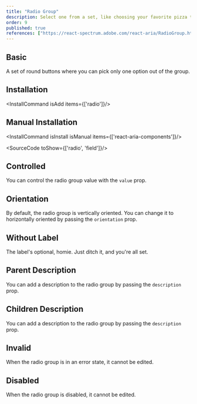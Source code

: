 ```yaml
---
title: "Radio Group"
description: Select one from a set, like choosing your favorite pizza topping; only one can win, ensuring clear choices.
order: 9
published: true
references: ["https://react-spectrum.adobe.com/react-aria/RadioGroup.html#props"]
---
```


## Basic
A set of round buttons where you can pick only one option out of the group.
<How toUse="forms/radio-group-demo" />

## Installation
<InstallCommand isAdd items={['radio']}/>

## Manual Installation

<InstallCommand isInstall isManual items={['react-aria-components']}/>

<SourceCode toShow={['radio', 'field']}/>

## Controlled
You can control the radio group value with the `value` prop.
<How minW72 toUse="forms/radio-group-controlled-demo" />

## Orientation
By default, the radio group is vertically oriented. You can change it to horizontally oriented by passing the `orientation` prop.
<How minW72 toUse="forms/radio-group-orientation-demo" />

## Without Label
The label's optional, homie. Just ditch it, and you're all set.

## Parent Description
You can add a description to the radio group by passing the `description` prop.
<How minW72 toUse="forms/radio-group-description-demo" />

## Children Description
You can add a description to the radio group by passing the `description` prop.
<How minW72 toUse="forms/radio-group-children-description-demo" />

## Invalid
When the radio group is in an error state, it cannot be edited.
<How toUse="forms/radio-group-invalid-demo" />

## Disabled
When the radio group is disabled, it cannot be edited.
<How toUse="forms/radio-group-disabled-demo" />
